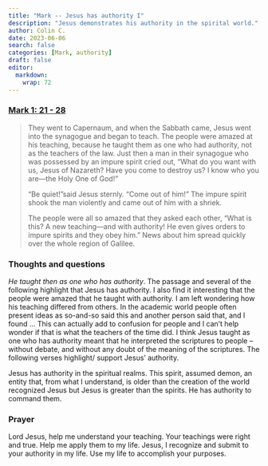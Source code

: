 ```yaml
---
title: "Mark -- Jesus has authority I"
description: "Jesus demonstrates his authority in the spirital world."
author: Colin C.
date: 2023-06-06
search: false
categories: [Mark, authority]
draft: false
editor: 
  markdown: 
    wrap: 72
---
```


### [Mark 1: 21 - 28](https://www.bible.com/bible/111/MRK.1.NIV)

> They went to Capernaum, and when the Sabbath came, Jesus went into the
> synagogue and began to teach. The people were amazed at his teaching,
> because he taught them as one who had authority, not as the teachers
> of the law. Just then a man in their synagogue who was possessed by an
> impure spirit cried out, "What do you want with us, Jesus of Nazareth?
> Have you come to destroy us? I know who you are---the Holy One of
> God!"
>
> "Be quiet!"said Jesus sternly. "Come out of him!" The impure spirit
> shook the man violently and came out of him with a shriek.
>
> The people were all so amazed that they asked each other, "What is
> this? A new teaching---and with authority! He even gives orders to
> impure spirits and they obey him." News about him spread quickly over
> the whole region of Galilee.

### Thoughts and questions

*He taught then as one who has authority*. The passage and several of
the following highlight that Jesus has authority. I also find it
interesting that the people were amazed that he taught with authority. I
am left wondering how his teaching differed from others. In the academic
world people often present ideas as so-and-so said this and another
person said that, and I found ... This can actually add to confusion for
people and I can't help wonder if that is what the teachers of the time
did. I think Jesus taught as one who has authority meant that he
interpreted the scriptures to people -- without debate, and without any
doubt of the meaning of the scriptures. The following verses highlight/
support Jesus' authority.

Jesus has authority in the spiritual realms. This spirit, assumed demon,
an entity that, from what I understand, is older than the creation of
the world recognized Jesus but Jesus is greater than the spirits. He has
authority to command them.

### Prayer

Lord Jesus, help me understand your teaching. Your teachings were right
and true. Help me apply them to my life. Jesus, I recognize and submit
to your authority in my life. Use my life to accomplish your purposes.
